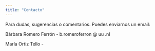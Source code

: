 ```yaml
---
title: "Contacto" 
---
```


Para dudas, sugerencias o comentarios. Puedes enviarnos un email:

Bárbara Romero Ferrón - b.romeroferron @ uu .nl

María Ortiz Tello - 